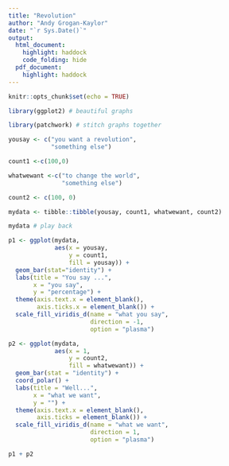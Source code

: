 ```yaml
---
title: "Revolution"
author: "Andy Grogan-Kaylor"
date: "`r Sys.Date()`"
output:
  html_document: 
    highlight: haddock
    code_folding: hide
  pdf_document:
    highlight: haddock
---
```


```r

knitr::opts_chunk$set(echo = TRUE)

```

```r

library(ggplot2) # beautiful graphs

library(patchwork) # stitch graphs together

yousay <- c("you want a revolution",
            "something else")

count1 <-c(100,0)

whatwewant <-c("to change the world",
               "something else")

count2 <- c(100, 0)

mydata <- tibble::tibble(yousay, count1, whatwewant, count2)

mydata # play back

```

```r
p1 <- ggplot(mydata, 
             aes(x = yousay,
                 y = count1,
                 fill = yousay)) +
  geom_bar(stat="identity") +
  labs(title = "You say ...",
       x = "you say", 
       y = "percentage") +
  theme(axis.text.x = element_blank(),
        axis.ticks.x = element_blank()) +
  scale_fill_viridis_d(name = "what you say",
                       direction = -1,
                       option = "plasma")

p2 <- ggplot(mydata,
             aes(x = 1,
                 y = count2,
                 fill = whatwewant)) +
  geom_bar(stat = "identity") +
  coord_polar() +
  labs(title = "Well...",
       x = "what we want", 
       y = "") +
  theme(axis.text.x = element_blank(),
        axis.ticks = element_blank()) +
  scale_fill_viridis_d(name = "what we want",
                       direction = 1,
                       option = "plasma")

p1 + p2

```


